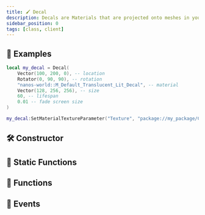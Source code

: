 ```yaml
---
title: 🖌️ Decal
description: Decals are Materials that are projected onto meshes in your level, including Static Meshes and Skeletal Meshes.
sidebar_position: 0
tags: [class, client]
---
```


<HeaderDeclaration type="Class" name="Decal" image="/img/docs/decals.webp" />


## 🎒 Examples

```lua title=Client/Index.lua
local my_decal = Decal(
    Vector(100, 200, 0), -- location
    Rotator(0, 90, 90), -- rotation
    "nanos-world::M_Default_Translucent_Lit_Decal", -- material
    Vector(128, 256, 256), -- size
    60, -- lifespan
    0.01 -- fade screen size
)

my_decal:SetMaterialTextureParameter("Texture", "package://my_package/Client/image.jpg")
```


## 🛠 Constructor

<ConstructorDeclaration type="Class" name="Decal" />


## 🗿 Static Functions

<StaticFunctionsDeclaration type="Class" name="Decal" />


## 🦠 Functions

<FunctionsDeclaration type="Class" name="Decal" />


## 🚀 Events

<EventsDeclaration type="Class" name="Decal" />
